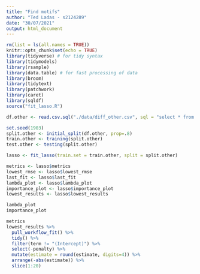 ```yaml
---
title: "Find motifs"
author: "Ted Ladas - s2124289"
date: "30/07/2021"
output: html_document
---
```


```r
rm(list = ls(all.names = TRUE))
knitr::opts_chunk$set(echo = TRUE)
library(tidyverse) # for tidy syntax
library(tidymodels)
library(rsample)
library(data.table) # for fast processing of data
library(broom) 
library(tidytext)
library(patchwork) 
library(caret)
library(sqldf)
source("fit_lasso.R")
```

```r
df.other <- read.csv.sql("./data/diff_other.csv", sql = "select * from file order by random() limit 20000") %>% as.data.table()

set.seed(1903)
split.other <- initial_split(df.other, prop=.8)
train.other <- training(split.other)
test.other <- testing(split.other)
```

```r
lasso <- fit_lasso(train.set = train.other, split = split.other)

metrics <- lasso$metrics
lowest_rmse <- lasso$lowest_rmse
last_fit <- lasso$last_fit
lambda_plot <- lasso$lambda_plot
importance_plot <- lasso$importance_plot
lowest_results <- lasso$lowest_results

lambda_plot
importance_plot

metrics
lowest_results %>%
  pull_workflow_fit() %>%
  tidy() %>%
  filter(term != "(Intercept)") %>%
  select(-penalty) %>%
  mutate(estimate = round(estimate, digits=4)) %>%
  arrange(-abs(estimate)) %>%
  slice(1:20)
```

